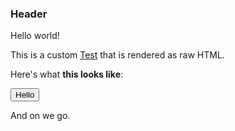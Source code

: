 ### Header

Hello world!

This is a custom [Test](https://duckduckgo.com) that is rendered as raw HTML.

Here's what **this looks like**:

<Button>Hello</Button>

And on we go.
